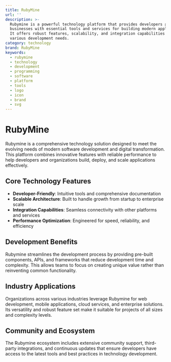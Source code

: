 ```yaml
---
title: RubyMine
url: ''
description: >-
  Rubymine is a powerful technology platform that provides developers and
  businesses with essential tools and services for building modern applications.
  It offers robust features, scalability, and integration capabilities for
  various development needs.
category: technology
brand: RubyMine
keywords:
  - rubymine
  - technology
  - development
  - programming
  - software
  - platform
  - tools
  - logo
  - icon
  - brand
  - svg
---
```


# RubyMine

Rubymine is a comprehensive technology solution designed to meet the evolving needs of modern software development and digital transformation. This platform combines innovative features with reliable performance to help developers and organizations build, deploy, and scale applications effectively.

## Core Technology Features

- **Developer-Friendly**: Intuitive tools and comprehensive documentation
- **Scalable Architecture**: Built to handle growth from startup to enterprise scale
- **Integration Capabilities**: Seamless connectivity with other platforms and services
- **Performance Optimization**: Engineered for speed, reliability, and efficiency

## Development Benefits

Rubymine streamlines the development process by providing pre-built components, APIs, and frameworks that reduce development time and complexity. This allows teams to focus on creating unique value rather than reinventing common functionality.

## Industry Applications

Organizations across various industries leverage Rubymine for web development, mobile applications, cloud services, and enterprise solutions. Its versatility and robust feature set make it suitable for projects of all sizes and complexity levels.

## Community and Ecosystem

The Rubymine ecosystem includes extensive community support, third-party integrations, and continuous updates that ensure developers have access to the latest tools and best practices in technology development.
